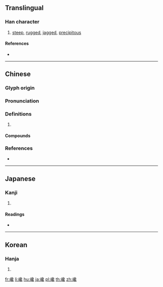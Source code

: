 ==Translingual==

===Han character===
{{Han char|rn=46|rad=山|as=17|sn=20|four=27716|canj=UNRI|ids=⿰山毚}}

# [[steep]], [[rugged]], [[jagged]], [[precipitous]]

====References====
* {{Han ref|kx=0322.240|dkj=08618|dj=0622.360|hdz=10806.150|uh=5DC9|ud=24009|bh=C460|bd=50272}}

----

==Chinese==
{{zh-forms}}

===Glyph origin===
{{Han etym}}

===Pronunciation===
{{zh-pron
|m=chán
|c=caam4
|mc=y
|oc=y
|cat=
}}

===Definitions===
{{zh-hanzi}}

# {{rfdef|zh}}

====Compounds====
{{zh-der|巉岩|巉巖|巉峭|巉岏|巉峻|巖巉|巉巉|巉崖|嵌巉|靜巉巉}}

===References===
* {{R:twedu|B00908}}

----

==Japanese==

===Kanji===
{{ja-kanji|grade=|rs=山17}}

# {{defn|lang=ja|sort=山17}}

====Readings====
* {{ja-readings|on=[[さん]] (san), [[ざん]] (zan)|kun=}}

----

==Korean==

===Hanja===
{{ko-hanja|hangeul=참|rv=cham|mr=ch'am}}

# {{defn|lang=ko|sort=山17}}

[[fr:巉]]
[[li:巉]]
[[hu:巉]]
[[ja:巉]]
[[pl:巉]]
[[th:巉]]
[[zh:巉]]